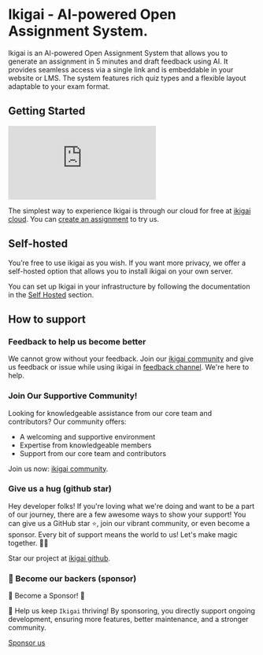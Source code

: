 
# Ikigai - AI-powered Open Assignment System.

Ikigai is an AI-powered Open Assignment System that allows you to generate an assignment in 5 minutes and draft feedback using AI.
It provides seamless access via a single link and is embeddable in your website or LMS.
The system features rich quiz types and a flexible layout adaptable to your exam format.

## Getting Started

<Bleed>
  <iframe
    src="https://www.loom.com/embed/1dc4404d3b5a41ef9c9f49341956a5b7?sid=2d5f4f2c-8e55-4659-9592-4357cd824aa8"
    frameBorder="0"
    webkitAllowFullScreen
    allowFullScreen
    style={{top: 0, left: 0, width: "100%", height: "350px"}}
  >
  </iframe>
</Bleed>

The simplest way to experience Ikigai is through our cloud for free at [ikigai cloud](https://cloud.ikigai.li).
You can [create an assignment](/assignment_docs/new_assignment) to try us.

## Self-hosted

You’re free to use ikigai as you wish. If you want more privacy,
we offer a self-hosted option that allows you to install ikigai on your own server.

You can set up Ikigai in your infrastructure by following the documentation in the [Self Hosted](/self-hosted) section.

## How to support

### Feedback to help us become better

We cannot grow without your feedback.
Join our [ikigai community](https://discord.gg/XuYWkn6kUS) and give us feedback or issue while using ikigai in [feedback channel](https://discord.com/channels/1200697748601704540/1243779487473336380).
We're here to help.

### Join Our Supportive Community!

Looking for knowledgeable assistance from our core team and contributors? Our community offers:

- A welcoming and supportive environment
- Expertise from knowledgeable members
- Support from our core team and contributors

Join us now: [ikigai community](https://discord.gg/XuYWkn6kUS).


### Give us a hug (github star)

Hey developer folks! If you're loving what we're doing and want to be a part of our journey, there are a few awesome ways to show your support!
You can give us a GitHub star ⭐️, join our vibrant community, or even become a sponsor.
Every bit of support means the world to us! Let's make magic together. 🚀💫

Star our project at [ikigai github](https://github.com/ikigai-hq/ikigai).


### 🚀 Become our backers (sponsor)

🌟 Become a Sponsor! 🌟

🚀 Help us keep `Ikigai` thriving! By sponsoring, you directly support ongoing development, ensuring more features, better maintenance, and a stronger community.

[Sponsor us](https://github.com/sponsors/ikigai-hq)
